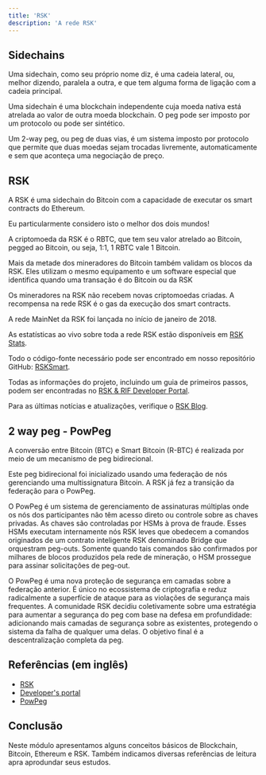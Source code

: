 ```yaml
---
title: 'RSK'
description: 'A rede RSK'
---
```


## Sidechains

Uma sidechain, como seu próprio nome diz,
é uma cadeia lateral, ou, melhor dizendo, paralela a outra,
e que tem alguma forma de ligação com a cadeia principal.

Uma sidechain é uma blockchain independente cuja moeda nativa está atrelada ao valor de outra moeda blockchain.
O peg pode ser imposto por um protocolo ou pode ser sintético.

Um 2-way peg, ou peg de duas vias, é um sistema imposto por protocolo que permite que duas moedas sejam trocadas livremente, automaticamente e sem que aconteça uma negociação de preço.

## RSK

A RSK é uma sidechain do Bitcoin com a capacidade de executar os smart contracts do Ethereum.

Eu particularmente considero isto o melhor dos dois mundos!

A criptomoeda da RSK é o RBTC, que tem seu valor atrelado ao Bitcoin,
pegged ao Bitcoin, ou seja, 1:1, 1 RBTC vale 1 Bitcoin.

Mais da metade dos mineradores do Bitcoin também validam os blocos da RSK.
Eles utilizam o mesmo equipamento e um software especial que identifica quando uma transação é do Bitcoin ou da RSK

Os mineradores na RSK não recebem novas criptomoedas criadas.
A recompensa na rede RSK é o gas da execução dos smart contracts.

A rede MainNet da RSK foi lançada no início de janeiro de 2018.

As estatísticas ao vivo sobre toda a rede RSK estão disponíveis em [RSK Stats](https://stats.rsk.co/).

Todo o código-fonte necessário pode ser encontrado em nosso repositório GitHub: [RSKSmart](https://github.com/rsksmart).

Todas as informações do projeto, incluindo um guia de primeiros passos, podem ser encontradas no
[RSK & RIF Developer Portal](https://developers.rsk.co/).

Para as últimas notícias e atualizações, verifique o [RSK Blog](https://blog.rsk.co/).

## 2 way peg - PowPeg

A conversão entre Bitcoin (BTC) e Smart Bitcoin (R-BTC) é realizada por meio de um mecanismo de peg bidirecional.

Este peg bidirecional foi inicializado usando uma federação de nós gerenciando uma multissignatura Bitcoin.
A RSK já fez a transição da federação para o PowPeg.

O PowPeg é um sistema de gerenciamento de assinaturas múltiplas onde os nós dos participantes não têm acesso direto ou controle sobre as chaves privadas.
As chaves são controladas por HSMs à prova de fraude.
Esses HSMs executam internamente nós RSK leves que obedecem a comandos originados de um contrato inteligente RSK denominado Bridge que orquestram peg-outs.
Somente quando tais comandos são confirmados por milhares de blocos produzidos pela rede de mineração,
o HSM prossegue para assinar solicitações de peg-out.

O PowPeg é uma nova proteção de segurança em camadas sobre a federação anterior.
É único no ecossistema de criptografia e reduz radicalmente a superfície de ataque para as violações de segurança mais frequentes.
A comunidade RSK decidiu coletivamente sobre uma estratégia para aumentar a segurança do peg com base na defesa em profundidade:
adicionando mais camadas de segurança sobre as existentes, protegendo o sistema da falha de qualquer uma delas.
O objetivo final é a descentralização completa da peg.

## Referências (em inglês)

- [RSK](https://www.rsk.co/)
- [Developer's portal](https://developers.rsk.co/)
- [PowPeg](https://developers.rsk.co/rsk/architecture/powpeg/)

## Conclusão

Neste módulo apresentamos alguns conceitos básicos de Blockchain, Bitcoin, Ethereum e RSK.
Também indicamos diversas referências de leitura apra aprodundar seus estudos.
